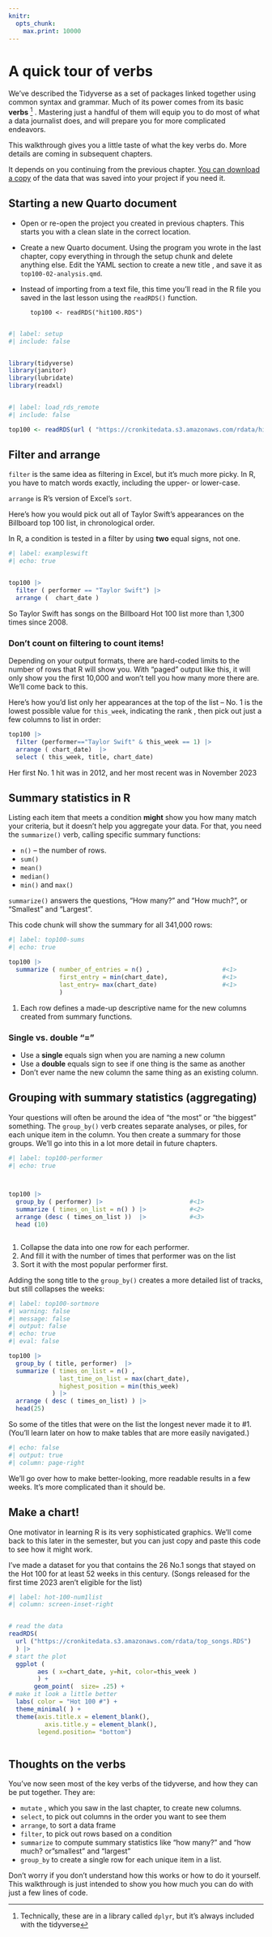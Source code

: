 ```yaml
---
knitr: 
  opts_chunk: 
    max.print: 10000
---
```


# A quick tour of verbs {#quickstart-verbs}

We've described the Tidyverse as a set of packages linked together using common syntax and grammar. Much of its power comes from its basic **verbs** ^[Technically, these are in a library called `dplyr`, but it's always included with the tidyverse] . Mastering just a handful of them will equip you to do most of what a data journalist does, and will prepare you for more complicated endeavors.

This walkthrough gives you a little taste of what the key verbs do. More details are coming in subsequent chapters.

It depends on you continuing from the previous chapter. [You can download a copy](https://cronkitedata.s3.amazonaws.com/rdata/hit100.RDS) of the data that was saved into your project if you need it. 

## Starting a new Quarto document

::: callout-dothis
-   Open or re-open the project you created in previous chapters. This starts you with a clean slate in the correct location.

-   Create a new Quarto document. Using the program you wrote in the last chapter, copy everything in through the setup chunk and delete anything else. Edit the YAML section to create a new title , and save it as `top100-02-analysis.qmd`.

-   Instead of importing from a text file, this time you'll read in the R file you saved in the last lesson using the `readRDS()` function.

::: inline-code
          top100 <- readRDS("hit100.RDS")
          
:::

:::

```r
#| label: setup
#| include: false


library(tidyverse)
library(janitor)
library(lubridate)
library(readxl)



```

```r
#| label: load_rds_remote 
#| include: false

top100 <- readRDS(url ( "https://cronkitedata.s3.amazonaws.com/rdata/hit100.RDS"))


```

## Filter and arrange

`filter` is the same idea as filtering in Excel, but it's much more picky. In R, you have to match words exactly, including the upper- or lower-case.

`arrange` is R's version of Excel's `sort`.

Here's how you would pick out all of Taylor Swift's appearances on the Billboard top 100 list, in chronological order.

::: callout-caution
In R, a condition is tested in a filter by using **two** equal signs, not one.
:::

```r
#| label: exampleswift
#| echo: true


top100 |>
  filter ( performer == "Taylor Swift") |> 
  arrange (  chart_date )   

```

So Taylor Swift has songs on the Billboard Hot 100 list more than 1,300 times since 2008. 

::: callout-important
### Don't count on filtering to count items!
Depending on your output formats, there are hard-coded limits to the number of rows that R will show you. With "paged" output like this, it will only show you the first 10,000 and won't tell you how many more there are. We'll come back to this.
::: 

Here's how you'd list only her appearances at the top of the list -- No. 1 is the lowest possible value for `this_week`, indicating the rank , then pick out just a few columns to list in order:

::: column-page-inset-right
```r

top100 |>
  filter (performer=="Taylor Swift" & this_week == 1) |>
  arrange ( chart_date)  |>
  select ( this_week, title, chart_date)

```
:::

Her first No. 1 hit was in 2012, and her most recent was in  November 2023

## Summary statistics in R

Listing each item that meets a condition **might** show you how many match your criteria, but it doesn't help you aggregate your data. For that, you need the `summarize()` verb, calling specific summary functions:  

-   `n()` -- the number of rows.
-   `sum()`
-   `mean()` 
-   `median()`
-   `min()` and `max()`

`summarize()` answers the questions, "How many?" and "How much?", or "Smallest" and "Largest".

This code chunk will show the summary for all 341,000 rows:

```r
#| label: top100-sums
#| echo: true

top100 |>
  summarize ( number_of_entries = n() ,                    #<1>
              first_entry = min(chart_date),               #<1>
              last_entry= max(chart_date)                  #<1>
              )


```

1. Each row defines a made-up descriptive name for the new columns created from summary functions. 


::: callout-note
### Single vs. double "="

-   Use a **single** equals sign when you are naming a new column
-   Use a **double** equals sign to see if one thing is the same as another
-   Don't ever name the new column the same thing as an existing column.
:::


## Grouping with summary statistics (aggregating)

Your questions will often be around the idea of "the most" or "the biggest" something. The `group_by()` verb creates separate analyses, or piles, for each unique item in the column. You then create a summary for those groups.  We'll go into this in a lot more detail in future chapters. 


```r
#| label: top100-performer
#| echo: true



top100 |>                                         
  group_by ( performer) |>                        #<1>
  summarize ( times_on_list = n() ) |>            #<2>
  arrange (desc ( times_on_list ))  |>            #<3>
  head (10)



```
1. Collapse the data into one row for each performer.
2. And fill it with the number of times that performer was on the list
3. Sort it with the most popular performer first.


Adding the song title to the `group_by()` creates a more detailed list of tracks, but still collapses the weeks: 

```r
#| label: top100-sortmore
#| warning: false
#| message: false
#| output: false
#| echo: true
#| eval: false

top100 |>
  group_by ( title, performer)  |>
  summarize ( times_on_list = n() , 
              last_time_on_list = max(chart_date),
              highest_position = min(this_week)
            ) |>
  arrange ( desc ( times_on_list) ) |>
  head(25) 


```



::: {.content-visible when-format="html"}

<!-- Ugh I keep forgetting. This prints out the result of the top100-sortmore chunk, so make sure to leave it here! -->

So some of the titles that were on the list the longest never made it to #1. (You'll learn later on how to make tables that are more easily navigated.)

```r
#| echo: false
#| output: true
#| column: page-right


```

::: 

We'll go over how to make better-looking, more readable results in a few weeks. It's more complicated than it should be.


## Make a chart!

One motivator in learning R is its very sophisticated graphics. We'll come back to this later in the semester, but you can just copy and paste this code to see how it might work. 

I've made a dataset for you that contains the 26 No.1 songs that stayed on the Hot 100 for at least 52 weeks in this century. (Songs released for the first time 2023 aren't eligible for the list) 

```r
#| label: hot-100-num1list
#| column: screen-inset-right


# read the data
readRDS( 
  url ("https://cronkitedata.s3.amazonaws.com/rdata/top_songs.RDS")
  ) |> 
# start the plot
  ggplot ( 
        aes ( x=chart_date, y=hit, color=this_week ) 
        ) +
       geom_point(  size= .25) +
# make it look a little better
  labs( color = "Hot 100 #") +
  theme_minimal( ) +
  theme(axis.title.x = element_blank(),
          axis.title.y = element_blank(), 
        legend.position= "bottom") 



```

## Thoughts on the verbs

You've now seen most of the key verbs of the tidyverse, and how they can be put together. They are:

-   `mutate` , which you saw in the last chapter, to create new columns. 
-   `select`, to pick out columns in the order you want to see them 
-    `arrange`, to sort a data frame
-   `filter`, to pick out rows based on a condition
-   `summarize` to compute summary statistics like "how many?" and "how much? or"smallest" and "largest"
-   `group_by` to create a single row for each unique item in a list.

Don't worry if you don't understand how this works or how to do it yourself. This walkthrough is just intended to show you how much you can do with just a few lines of code.
